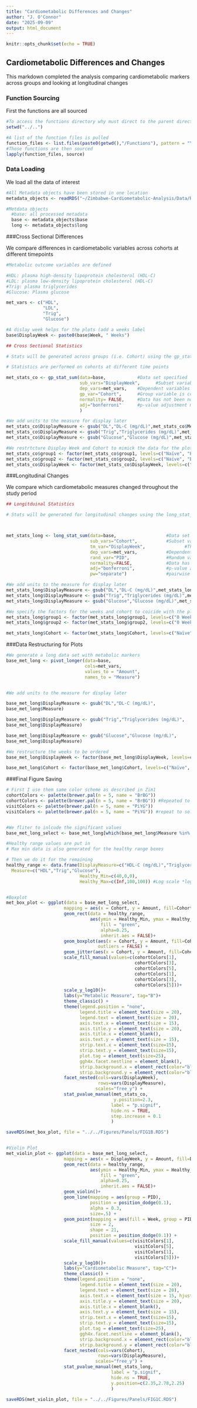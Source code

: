 ```yaml
---
title: "Cardiometabolic Differences and Changes"
author: "J. O'Connor"
date: "2025-09-09"
output: html_document
---
```


```r
knitr::opts_chunk$set(echo = TRUE)
```

## Cardiometabolic Differences and Changes

This markdown completed the analysis comparing cardiometabolic markers across groups and looking at longitudinal changes 

### Function Sourcing

First the functions are all sourced
```r
#To access the functions directory why must direct to the parent directory
setwd("../..")

#A list of the function files is pulled
function_files <- list.files(paste0(getwd(),"/Functions"), pattern = "\\.R$", full.names = TRUE)
#Those functions are then sourced
lapply(function_files, source)
```


### Data Loading

We load all the data of interest

```r
#All Metadata objects have been stored in one location
metadata_objects <- readRDS("~/Zimbabwe-Cardiometabolic-Analysis/Data/R_Data/metadata_objects.RDS")

#Metdata objects
  #base: all processed metadata
  base <- metadata_objects$base
  long <- metadata_objects$long

```

###Cross Sectional Differences

We compare differences in cardiometabolic variables across cohorts at different timepoints

```r


#Metabolic outcome variables are defined

#HDL: plasma high-density lipoprotein cholesterol (HDL-C)
#LDL: plasma low-density lipoprotein cholesterol (HDL-C)
#Trig: plasma triglycerides
#Glucose: Plasma glucose

met_vars <- c("HDL",
              "LDL",
              "Trig",
              "Glucose")

#A dislay week helps for the plots (add a weeks label
base$DisplayWeek <- paste0(base$Week, " Weeks")

## Cross Sectional Statistics

# Stats will be generated across groups (i.e. Cohort) using the gp_stat_sum function

# Statistics are performed on cohorts at different time points

met_stats_co <- gp_stat_sum(data=base,            #Data set specified
                            sub_vars="DisplayWeek",      #Subset variable for stratification is selected
                            dep_vars=met_vars,    #Dependent variables are the met_vars previously defined
                            gp_var="Cohort",      #Group variable is cohort
                            normality= FALSE,     #Data has not been normalized so we are doing nonparametric tests
                            adj="bonferroni"      #p-value adjustment method is Bonferroni
                            )  

#We add units to the measure for display later
met_stats_co$DisplayMeasure <- gsub("DL","DL-C (mg/dL)",met_stats_co$Measure)
met_stats_co$DisplayMeasure <- gsub("Trig","Triglycerides (mg/dL)",met_stats_co$DisplayMeasure)
met_stats_co$DisplayMeasure <- gsub("Glucose","Glucose (mg/dL)",met_stats_co$DisplayMeasure)

#We restrtcture Display Week and Cohort to mimick the data for the plot
met_stats_co$group1 <- factor(met_stats_co$group1, levels=c("Naïve", "Exp", "HC"), ordered=TRUE)
met_stats_co$group2 <- factor(met_stats_co$group2, levels=c("Naïve", "Exp", "HC"), ordered=TRUE)
met_stats_co$DisplayWeek <- factor(met_stats_co$DisplayWeek, levels=c("0 Weeks", "24 Weeks"), ordered=TRUE)

```


###Longitudinal Changes

We compare which cardiometabolic measures changed throughout the study period

```r

## Longitduinal Statistics

# Stats will be generated for longitudinal changes using the long_stat_sum function



met_stats_long <- long_stat_sum(data=base,                   #Data set specified
                                sub_vars="Cohort",           #Subset variable for stratification is selected#
                                tm_var="DisplayWeek",               #The time variable is elected
                                dep_vars=met_vars,           #Dependent variables are the met_vars previously defined 
                                rand_var="PID",              #Random variable (patient ID) is selected
                                normality=FALSE,             #Data has not been normalized so we are doing nonparametric tests
                                adj="bonferroni",            #p-value adjustment method is Bonferroni
                                pw="separate")               #pairwise comparisons are a wilcoxon

#We add units to the measure for display later
met_stats_long$DisplayMeasure <- gsub("DL","DL-C (mg/dL)",met_stats_long$Measure)
met_stats_long$DisplayMeasure <- gsub("Trig","Triglycerides (mg/dL)",met_stats_long$DisplayMeasure)
met_stats_long$DisplayMeasure <- gsub("Glucose","Glucose (mg/dL)",met_stats_long$DisplayMeasure)

#We specify the factors for the weeks and cohort to coicide with the plot
met_stats_long$group1 <- factor(met_stats_long$group1, levels=c("0 Weeks", "24 Weeks"), ordered=TRUE)
met_stats_long$group2 <- factor(met_stats_long$group2, levels=c("0 Weeks", "24 Weeks"), ordered=TRUE)

met_stats_long$Cohort <- factor(met_stats_long$Cohort, levels=c("Naïve", "Exp", "HC"), ordered=TRUE)


```


###Data Restructuring for Plots
```r
#We generate a long data set with metabolic markers
base_met_long <- pivot_longer(data=base,
                              cols=met_vars,
                              values_to = "Amount",
                              names_to = "Measure") 


#We add units to the measure for display later

base_met_long$DisplayMeasure <- gsub("DL","DL-C (mg/dL)",
base_met_long$Measure)

base_met_long$DisplayMeasure <- gsub("Trig","Triglycerides (mg/dL)",
base_met_long$DisplayMeasure)

base_met_long$DisplayMeasure <- gsub("Glucose","Glucose (mg/dL)",
base_met_long$DisplayMeasure)

#We restructure the weeks to be ordered
base_met_long$DisplayWeek <- factor(base_met_long$DisplayWeek, levels=c("0 Weeks", "24 Weeks"), ordered=TRUE)

base_met_long$Cohort <- factor(base_met_long$Cohort, levels=c("Naïve", "Exp", "HC"), ordered=TRUE)


```

###Final Figure Saving
```r
# First I use them same color scheme as described in Zim1 
cohortColors <- palette(brewer.pal(n = 5, name = "BrBG"))
cohortColors <- palette(brewer.pal(n = 5, name = "BrBG")) #Repeated to solidify? 
visitColors <- palette(brewer.pal(n = 5, name = "PiYG")) 
visitColors <- palette(brewer.pal(n = 5, name = "PiYG")) #repeat to solidify


#We fliter to inlcude the significant values
base_met_long_select <- base_met_long[which(base_met_long$Measure %in% c("HDL","Trig", "Glucose")),]

#Healthy range values are put in 
# Max min data is also generated for the healthy range boxes

# Then we do it for the remaining
healthy_range <- data.frame(DisplayMeasure=c("HDL-C (mg/dL)","Triglycerides (mg/dL)","Glucose (mg/dL)"),
  Measure=c("HDL","Trig","Glucose"),
                            Healthy_Min=c(40,0,0),
                            Healthy_Max=c(Inf,100,100)) #Log scale *log10(100)


#Boxplot
met_box_plot <- ggplot(data = base_met_long_select,
                      mapping = aes(x = Cohort, y = Amount, fill=Cohort)) +
                      geom_rect(data = healthy_range, 
                                aes(ymin = Healthy_Min, ymax = Healthy_Max, xmin=-Inf, xmax=Inf), 
                                    fill = "green", 
                                    alpha=0.25,
                                    inherit.aes = FALSE)+
                      geom_boxplot(aes(x = Cohort, y = Amount, fill=Cohort), 
                                   outliers = FALSE) +
                      geom_jitter(aes(x = Cohort, y = Amount, fill=Cohort)) +
                      scale_fill_manual(values=c(cohortColors[1],
                                                 cohortColors[3],
                                                 cohortColors[5],
                                                 cohortColors[1],
                                                 cohortColors[3],
                                                 cohortColors[5]))+
                      scale_y_log10()+
                      labs(y="Metabolic Measure", tag="B")+
                      theme_classic() +
                      theme(legend.position = "none",
                            legend.title = element_text(size = 20),
                            legend.text = element_text(size = 20),
                            axis.text.x = element_text(size = 15),
                            axis.title.y = element_text(size = 20),
                            axis.title.x = element_blank(),
                            axis.text.y = element_text(size = 15),
                            strip.text.x = element_text(size=15),
                            strip.text.y = element_text(size=15),
                            plot.tag = element_text(size=25),
                            ggh4x.facet.nestline = element_blank(),
                            strip.background.x = element_rect(color="black", fill="gray", linetype="solid"),
                            strip.background.y = element_rect(color="black", fill="gray", linetype="solid")) +
                      facet_nested(cols=vars(DisplayWeek), 
                                   rows=vars(DisplayMeasure),
                                  scales="free_y") +
                      stat_pvalue_manual(met_stats_co,
                                         y.position=2.3,
                                        label = "p.signif",
                                        hide.ns = TRUE,
                                        step.increase = 0.1
                                        ) 

saveRDS(met_box_plot, file = "../../Figures/Panels/FIG1B.RDS")


#Violin Plot
met_violin_plot <- ggplot(data = base_met_long_select,
                      mapping = aes(x = DisplayWeek, y = Amount, fill=DisplayWeek)) +
                      geom_rect(data = healthy_range, 
                                aes(ymin = Healthy_Min, ymax = Healthy_Max, xmin=-Inf, xmax=Inf), 
                                    fill = "green", 
                                    alpha=0.25,
                                    inherit.aes = FALSE)+
                      geom_violin()+
                      geom_line(mapping = aes(group = PID),
                                position = position_dodge(0.1),
                                alpha = 0.3,
                                size=.5) +
                      geom_point(mapping = aes(fill = Week, group = PID),
                                size = 2, 
                                shape = 21,
                                position = position_dodge(0.1)) +
                      scale_fill_manual(values=c(visitColors[1],
                                                 visitColors[5],
                                                 visitColors[1],
                                                 visitColors[5]))+
                      scale_y_log10()+
                      labs(y="Cardiometabolic Measure", tag="C")+
                      theme_classic() +
                      theme(legend.position = "none",
                            legend.title = element_text(size = 20),
                            legend.text = element_text(size = 20),
                            axis.text.x = element_text(size = 15, hjust=1, angle=45),
                            axis.title.y = element_text(size = 20),
                            axis.title.x = element_blank(),
                            axis.text.y = element_text(size = 15),
                            strip.text.x = element_text(size=15),
                            strip.text.y = element_text(size=15),
                            plot.tag = element_text(size=25),
                            ggh4x.facet.nestline = element_blank(),
                            strip.background.x = element_rect(color="black", fill="gray", linetype="solid"),
                            strip.background.y = element_rect(color="black", fill="gray", linetype="solid")) +
                      facet_nested(cols=vars(Cohort), 
                                   rows=vars(DisplayMeasure),
                                  scales="free_y") +
                      stat_pvalue_manual(met_stats_long,
                                        label = "p.signif",
                                        hide.ns = TRUE,
                                        y.position=c(2.35,2.78,2.25)
                                        ) 

saveRDS(met_violin_plot, file = "../../Figures/Panels/FIG1C.RDS")


```


